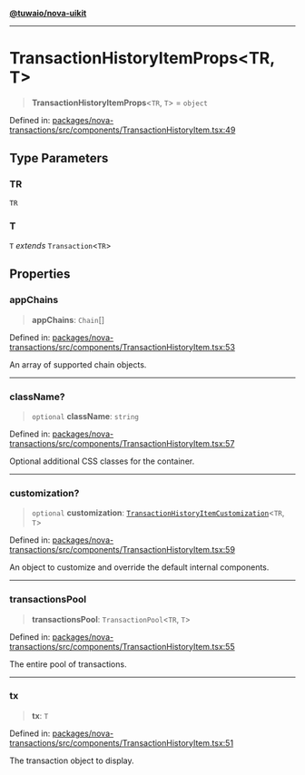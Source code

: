 [**@tuwaio/nova-uikit**](../../../README.md)

***

# TransactionHistoryItemProps\<TR, T\>

> **TransactionHistoryItemProps**\<`TR`, `T`\> = `object`

Defined in: [packages/nova-transactions/src/components/TransactionHistoryItem.tsx:49](https://github.com/TuwaIO/nova-uikit/blob/3e65053a3ef978515e6fefc215ba06ba9a29842e/packages/nova-transactions/src/components/TransactionHistoryItem.tsx#L49)

## Type Parameters

### TR

`TR`

### T

`T` *extends* `Transaction`\<`TR`\>

## Properties

### appChains

> **appChains**: `Chain`[]

Defined in: [packages/nova-transactions/src/components/TransactionHistoryItem.tsx:53](https://github.com/TuwaIO/nova-uikit/blob/3e65053a3ef978515e6fefc215ba06ba9a29842e/packages/nova-transactions/src/components/TransactionHistoryItem.tsx#L53)

An array of supported chain objects.

***

### className?

> `optional` **className**: `string`

Defined in: [packages/nova-transactions/src/components/TransactionHistoryItem.tsx:57](https://github.com/TuwaIO/nova-uikit/blob/3e65053a3ef978515e6fefc215ba06ba9a29842e/packages/nova-transactions/src/components/TransactionHistoryItem.tsx#L57)

Optional additional CSS classes for the container.

***

### customization?

> `optional` **customization**: [`TransactionHistoryItemCustomization`](TransactionHistoryItemCustomization.md)\<`TR`, `T`\>

Defined in: [packages/nova-transactions/src/components/TransactionHistoryItem.tsx:59](https://github.com/TuwaIO/nova-uikit/blob/3e65053a3ef978515e6fefc215ba06ba9a29842e/packages/nova-transactions/src/components/TransactionHistoryItem.tsx#L59)

An object to customize and override the default internal components.

***

### transactionsPool

> **transactionsPool**: `TransactionPool`\<`TR`, `T`\>

Defined in: [packages/nova-transactions/src/components/TransactionHistoryItem.tsx:55](https://github.com/TuwaIO/nova-uikit/blob/3e65053a3ef978515e6fefc215ba06ba9a29842e/packages/nova-transactions/src/components/TransactionHistoryItem.tsx#L55)

The entire pool of transactions.

***

### tx

> **tx**: `T`

Defined in: [packages/nova-transactions/src/components/TransactionHistoryItem.tsx:51](https://github.com/TuwaIO/nova-uikit/blob/3e65053a3ef978515e6fefc215ba06ba9a29842e/packages/nova-transactions/src/components/TransactionHistoryItem.tsx#L51)

The transaction object to display.
